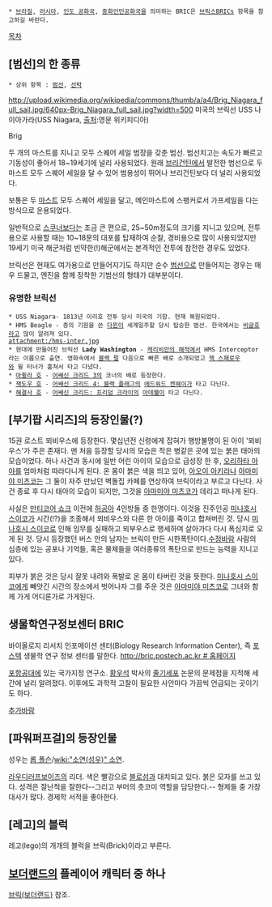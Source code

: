  * [[브라질]], [[러시아]], [[인도 공화국]], [[중화인민공화국]]을 의미하는 BRIC은 [[브릭스]]BRICs 항목을 참고하길 바란다.

[[목차]]
== [범선]의 한 종류 ==
 * 상위 항목 : [[범선]], [[선박]]

http://upload.wikimedia.org/wikipedia/commons/thumb/a/a4/Brig_Niagara_full_sail.jpg/640px-Brig_Niagara_full_sail.jpg?width=500
미국의 브릭선 USS 나이아가라(USS Niagara, [http://en.wikipedia.org/wiki/USS_Niagara_%281813%29 출처]:영문 위키피디아)

Brig

두 개의 마스트를 지니고 모두 스퀘어 세일 범장을 갖춘 범선. 범선치고는 속도가 빠르고 기동성이 좋아서 18~19세기에 널리 사용되었다. 원래 [[브리건틴]]에서 발전한 범선으로 두 마스트 모두 스퀘어 세일을 달 수 있어 범용성이 뛰어나 브리건틴보다 더 널리 사용되었다.

보통은 두 [[마스트]] 모두 스퀘어 세일을 달고, 메인마스트에 스팽커로서 가프세일을 다는 방식으로 운용되었다.

일반적으로 [[스쿠너]]보다는 조금 큰 편으로, 25~50m정도의 크기를 지니고 있으며, 전투용으로 사용할 때는 10~18문의 대포를 탑재하여 순찰, 경비용으로 많이 사용되었지만 19세기 미국 해군처럼 빈약한(!)해군에서는 본격적인 전투에 참전한 경우도 있었다.

브릭선은 현재도 여가용으로 만들어지기도 하지만 순수 [[범선]]으로 만들어지는 경우는 매우 드물고, 엔진을 함께 장착한 기범선의 형태가 대부분이다.

=== 유명한 브릭선 ===
 * USS Niagara- 1813년 이리호 전투 당시 미국의 기함. 현재 복원되었다.
 * HMS Beagle - 종의 기원을 쓴 [[다윈]]이 세계일주할 당시 탑승한 범선. 한국에서는 [[비글]]호라고 많이 알려져 있다. 
 attachment:/hms-inter.jpg
 * 현대에 만들어진 브릭선 '''Lady Washington''' - [[캐리비안의 해적]]에서 HMS Interceptor라는 이름으로 출연. 영화속에서 [[블랙 펄]] 다음으로 빠른 배로 소개되었고 [[잭 스패로우]]와 윌 터너가 훔쳐서 타고 다녔다. 
 * [[아퀼라 호]] - [[어쌔신 크리드 3]]의 코너의 배로 등장한다.
 * [[잭도우 호]] - [[어쌔신 크리드 4: 블랙 플래그]]의 [[에드워드 켄웨이]]가 타고 다닌다.
 * [[해결사 호]] - [[어쌔신 크리드: 프리덤 크라이]]의 [[아데웰]]이 타고 다닌다.

== [부기팝 시리즈]의 등장인물(?) ==
15권 로스트 뫼비우스에 등장한다.
몇십년전 신령에게 잡혀가 행방불명이 된 아이 '뫼비우스'가 주은 존재다.
맨 처음 등장할 당시의 모습은 작은 병같은 곳에 있는 붉은 태아의 모습이었다.
허나 사건과 동시에 일반 어린 아이의 모습으로 급성장 한 후, [[오리하타 아야]]를 엄마처럼 따라다니게 된다.
온 몸이 붉은 색을 띄고 있어, [[아오이 아키라]]나 [[아마미야 미츠코]]는 그 둘이 자주 만났던 벽돌집 카페를 연상하여 브릭이라고 부르고 다닌다.
사건 종료 후 다시 태아의 모습이 되지만, 그것을 [[아마미야 미츠코]]가 데리고 떠나게 된다.

사실은 [[만티코어 쇼크]] 이전에 [[허공아]] 4인방들 중 한명이다.
이것을 진주인공 [[미나호시 스이코]]가 시간(!?)을 조종해서 뫼비우스와 다른 한 아이를 죽이고 합쳐버린 것. 당시 [[미나호시 스이코]]로 인해 임무를 실패하고 뫼부우스로 행세하며 살아가다 다시 폭심지로 오게 된 것.
당시 등장했던 버스 안의 남자는 브릭이 만든 시한폭탄이다.[[수정바람]] 사람의 심층에 있는 공포나 기억들, 혹은 물체들을 여러종류의 폭탄으로 만드는 능력을 지니고 있다.

피부가 붉은 것은 당시 잘못 내려와 폭발로 온 몸이 타버린 것을 뜻한다.
[[미나호시 스이코]]에게 빼앗긴 시간의 장소에서 벗어나자 그를 주운 것은 [[아마미야 미츠코]]로 그녀와 함께 가게 어디론가로 가게된다.

== 생물학연구정보센터 BRIC ==
바이올로지 리서치 인포메이션 센터(Biology Research Information Center), 즉 [[포스텍]] 생물학 연구 정보 센터를 말한다. [[http://bric.postech.ac.kr # 홈페이지]]

[[포항공대]]에 있는 국가지정 연구소. [[황우석]] 박사의 [[줄기세포]] 논문의 문제점을 지적해 세간에 널리 알려졌다. 이후에도 과학적 고찰이 필요한 사안마다 가끔씩 언급되는 곳이기도 하다.

[[추가바람]]

== [파워퍼프걸]의 등장인물 ==
성우는 [[롭 폴슨]]/[[wiki:"소연(성우)" 소연]].

[[라우디러프보이즈]]의 리더. 색은 빨강으로 [[블로섬]]과 대치되고 있다. 붉은 모자를 쓰고 있다. 성격은 잘난척을 잘한다--그리고 부머의 츳코미 역할을 담당한다.-- 형제들 중 가장 대사가 많다. 경제학 서적을 좋아한다.

== [레고]의 블럭 ==
레고(lego)의 개개의 블럭을 브릭(Brick)이라고 부른다. 

== [[보더랜드]]의 플레이어 캐릭터 중 하나 ==
[[브릭(보더랜드)]] 참조.
